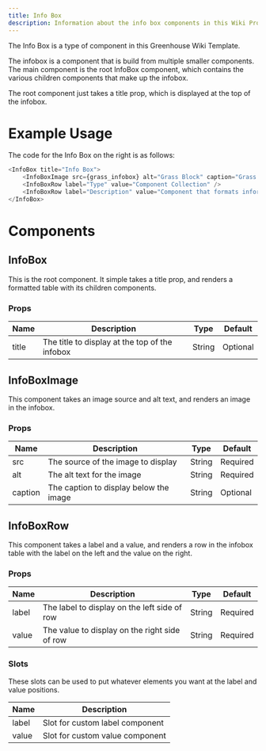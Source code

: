 ```yaml
---
title: Info Box
description: Information about the info box components in this Wiki Project.
---
```



<InfoBox title="Info Box">
    <InfoBoxImage src={grass_infobox} alt="Grass Block" caption="Grass Infobox Example"/>
    <InfoBoxRow label="Type" value="Component Collection" />
    <InfoBoxRow label="Description" value="Component that formats information in a small easy to read box." />
</InfoBox>
The Info Box is a type of component in this Greenhouse Wiki Template.

The infobox is a component that is build from multiple smaller components. The main component is the root InfoBox component,
which contains the various children components that make up the infobox.

The root component just takes a title prop, which is displayed at the top of the infobox.

# Example Usage

The code for the Info Box on the right is as follows:
```js
<InfoBox title="Info Box">
    <InfoBoxImage src={grass_infobox} alt="Grass Block" caption="Grass Infobox Example"/>
    <InfoBoxRow label="Type" value="Component Collection" />
    <InfoBoxRow label="Description" value="Component that formats information in a small easy to read box." />
</InfoBox>
```

# Components

## InfoBox
This is the root component. It simple takes a title prop, and renders a formatted table with its children components.

### Props
| Name  | Description                                    | Type   | Default   |
|-------|------------------------------------------------|--------|-----------|
| title | The title to display at the top of the infobox | String | Optional  |

## InfoBoxImage
This component takes an image source and alt text, and renders an image in the infobox.

### Props
| Name    | Description                            | Type   | Default  |
|---------|----------------------------------------|--------|----------|
| src     | The source of the image to display     | String | Required |
| alt     | The alt text for the image             | String | Required |
| caption | The caption to display below the image | String | Optional |

## InfoBoxRow
This component takes a label and a value, and renders a row in the infobox table with the label on the left and the value on the right.

### Props
| Name  | Description                                   | Type                                              | Default   |
|-------|-----------------------------------------------|---------------------------------------------------|-----------|
| label | The label to display on the left side of row  | String                                            | Required  |
| value | The value to display on the right side of row | String                                            | Required  |

### Slots
These slots can be used to put whatever elements you want at the label and value positions.


| Name  | Description                                   |
|-------|-----------------------------------------------|
| label | Slot for custom label component               |
| value | Slot for custom value component               |





